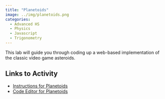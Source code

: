 ```yaml
---
title: "Planetoids"
image: ../img/planetoids.png
categories:
  - Advanced HS
  - Physics
  - Javascript
  - Trigonometry
---
```


This lab will guide you through coding up a web-based implementation of the classic video game asteroids.

## Links to Activity
* [Instructions for Planetoids](https://www.asc.ohio-state.edu/orban.14/stemcoding/milestones/planetoids/planetoids.html)
* [Code Editor for Planetoids](https://editor.p5js.org/ChrisOrban/sketches/t40RIIWh2)


